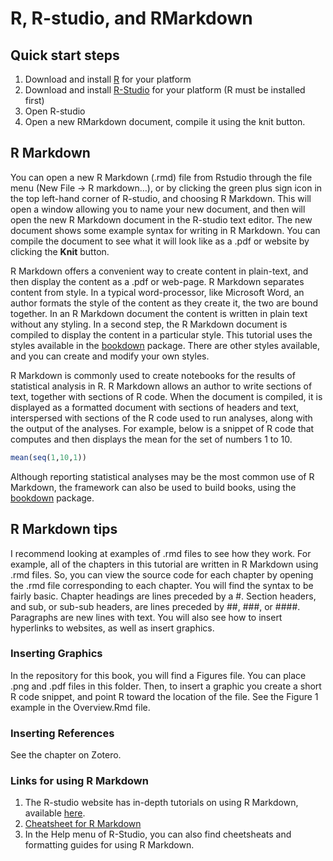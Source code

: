 # R, R-studio, and RMarkdown

## Quick start steps

1. Download and install [R](https://www.r-project.org) for your platform
2. Download and install [R-Studio](https://www.rstudio.com) for your platform (R must be installed first)
3. Open R-studio
4. Open a new RMarkdown document, compile it using the knit button.

## R Markdown

You can open a new R Markdown (.rmd) file from Rstudio through the file menu (New File -> R markdown...), or by clicking the green plus sign icon in the top left-hand corner of R-studio, and choosing R Markdown. This will open a window allowing you to name your new document, and then will open the new R Markdown document in the R-studio text editor. The new document shows some example syntax for writing in R Markdown. You can compile the document to see what it will look like as a .pdf or website by clicking the **Knit** button.

R Markdown offers a convenient way to create content in plain-text, and then display the content as a .pdf or web-page. R Markdown separates content from style. In a typical word-processor, like Microsoft Word, an author formats the style of the content as they create it, the two are bound together. In an R Markdown document the content is written in plain text without any styling. In a second step, the R Markdown document is compiled to display the content in a particular style. This tutorial uses the styles available in the [bookdown](https://bookdown.org/yihui/bookdown/) package. There are other styles available, and you can create and modify your own styles.

R Markdown is commonly used to create notebooks for the results of statistical analysis in R. R Markdown allows an author to write sections of text, together with sections of R code. When the document is compiled, it is displayed as a formatted document with sections of headers and text, interspersed with sections of the R code used to run analyses, along with the output of the analyses. For example, below is a snippet of R code that computes and then displays the mean for the set of numbers 1 to 10.

```r
mean(seq(1,10,1))
```

Although reporting statistical analyses may be the most common use of R Markdown, the framework can also be used to build books, using the [bookdown](https://bookdown.org/yihui/bookdown/) package. 

## R Markdown tips

I recommend looking at examples of .rmd files to see how they work. For example, all of the chapters in this tutorial are written in R Markdown using .rmd files. So, you can view the source code for each chapter by opening the .rmd file corresponding to each chapter. You will find the syntax to be fairly basic. Chapter headings are lines preceded by a \#. Section headers, and sub, or sub-sub headers, are lines preceded by \#\#, \#\#\#, or \#\#\#\#. Paragraphs are new lines with text. You will also see how to insert hyperlinks to websites, as well as insert graphics.

### Inserting Graphics

In the repository for this book, you will find a Figures file. You can place .png and .pdf files in this folder. Then, to insert a graphic you create a short R code snippet, and point R toward the location of the file. See the Figure 1 example in the Overview.Rmd file.

### Inserting References

See the chapter on Zotero.

### Links for using R Markdown

1. The R-studio website has in-depth tutorials on using R Markdown, available [here](http://rmarkdown.rstudio.com/lesson-1.html).
2. [Cheatsheet for R Markdown](http://rmarkdown.rstudio.com/lesson-15.html)
3. In the Help menu of R-Studio, you can also find cheetsheats and formatting guides for using R Markdown.






